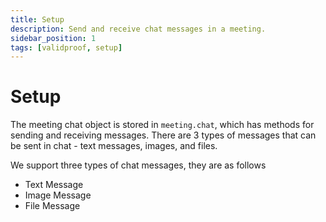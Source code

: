 ```yaml
---
title: Setup
description: Send and receive chat messages in a meeting.
sidebar_position: 1
tags: [validproof, setup]
---
```


# Setup

The meeting chat object is stored in `meeting.chat`, which has methods for
sending and receiving messages. There are 3 types of messages that can be sent
in chat - text messages, images, and files.

We support three types of chat messages, they are as follows

- Text Message
- Image Message
- File Message
